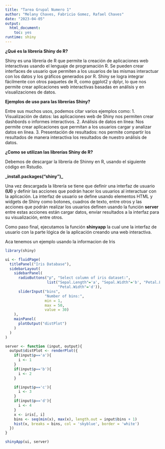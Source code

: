 ```yaml
---
title: "Tarea Grupal Numero 1"
author: "Melany Chaves, Fabricio Gomez, Rafael Chaves"
date: "2023-04-05"
output: 
  html_document: 
    toc: yes
runtime: shiny
---
```


**¿Qué es la librería Shiny de R?**

Shiny es una librería de R que permite la creación de aplicaciones web interactivas usando el lenguaje de programación R. 
Se pueden crear interfaces de usuario que permiten a los usuarios de las mismas interactuar con los datos y los gráficos generados por R. Shiny se logra integrar fácilmente con otros paquetes de R, como ggplot2 y dplyr, lo que nos permite crear aplicaciones web interactivas basadas en análisis y en visualizaciones de datos.

**Ejemplos de uso para las librerías Shiny?**

Entre sus muchos usos, podemos citar varios ejemplos como:
1.	Visualización de datos: las aplicaciones web de Shiny nos permiten crear dashbords o informes interactivos.
2.	Análisis de datos en línea: Nos permite crear aplicaciones que permitan a los usuarios cargar y analizar datos en línea.
3.	Presentación de resultados: nos permite compartir los resultados de manera interactiva los resultados de nuestro análisis de datos.

**¿Como se utilizan las librerías Shiny de R?**

Debemos de descargar la librería de Shinny en R, usando el siguiente código en Rstudio.

**\_install.packages("shiny")\_ **

Una vez descargada la librería se tiene que definir una interfaz de usuario **(UI)** y definir las acciones que podrán hacer los usuarios al interactuar con la aplicación. La interfaz de usuario se define usando elementos HTML y widgets de Shiny como botones, cuadros de texto, entre otros y las acciones que podrán realizar los usuarios definen usando la función **server** entre estas acciones están cargar datos, enviar resultados a la interfaz para su visualización, entre otros. 

Como paso final, ejecutamos la función **shinyapp** la cual une la interfaz de usuario con la parte lógica de la aplicación creando una web interactiva. 


Aca tenemos un ejemplo usando la informacion de Iris
```r

library(shiny)

ui <- fluidPage(
  titlePanel("Iris Database"),
  sidebarLayout(
    sidebarPanel(
      radioButtons("p", "Select column of iris dataset:",
                   list("Sepal.Length"='a', "Sepal.Width"='b', "Petal.Length"='c',
                        "Petal.Width"='d')),
      sliderInput("bins",
                  "Number of bins:",
                  min = 1,
                  max = 50,
                  value = 30)
    ),
    mainPanel(
      plotOutput("distPlot")
    )
  )
)

server <- function (input, output){
  output$distPlot <- renderPlot({
    if(input$p=='a'){
      i <- 1
    }
    if(input$p=='b'){
      i <- 2
    }

    if(input$p=='c'){
      i <- 3
    }
    if(input$p=='d'){
      i <- 4
    }
    x <- iris[, i]
    bins <- seq(min(x), max(x), length.out = input$bins + 1)
    hist(x, breaks = bins, col = 'skyblue', border = 'white')
  })
}

shinyApp(ui, server)

```

